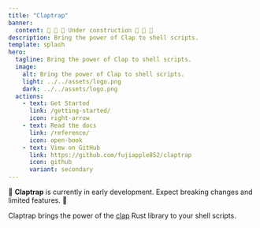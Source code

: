 ```yaml
---
title: "Claptrap"
banner:
  content: 🚧 🚧 🚧 Under construction 🚧 🚧 🚧
description: Bring the power of Clap to shell scripts.
template: splash
hero:
  tagline: Bring the power of Clap to shell scripts.
  image:
    alt: Bring the power of Clap to shell scripts.
    light: ../../assets/logo.png
    dark: ../../assets/logo.png
  actions:
    - text: Get Started
      link: /getting-started/
      icon: right-arrow
    - text: Read the docs
      link: /reference/
      icon: open-book
    - text: View on GitHub
      link: https://github.com/fujiapple852/claptrap
      icon: github
      variant: secondary
---
```


🚧 **Claptrap** is currently in early development. Expect breaking changes and limited features. 🚧

Claptrap brings the power of the [clap](https://crates.io/crates/clap) Rust library to your shell scripts.

